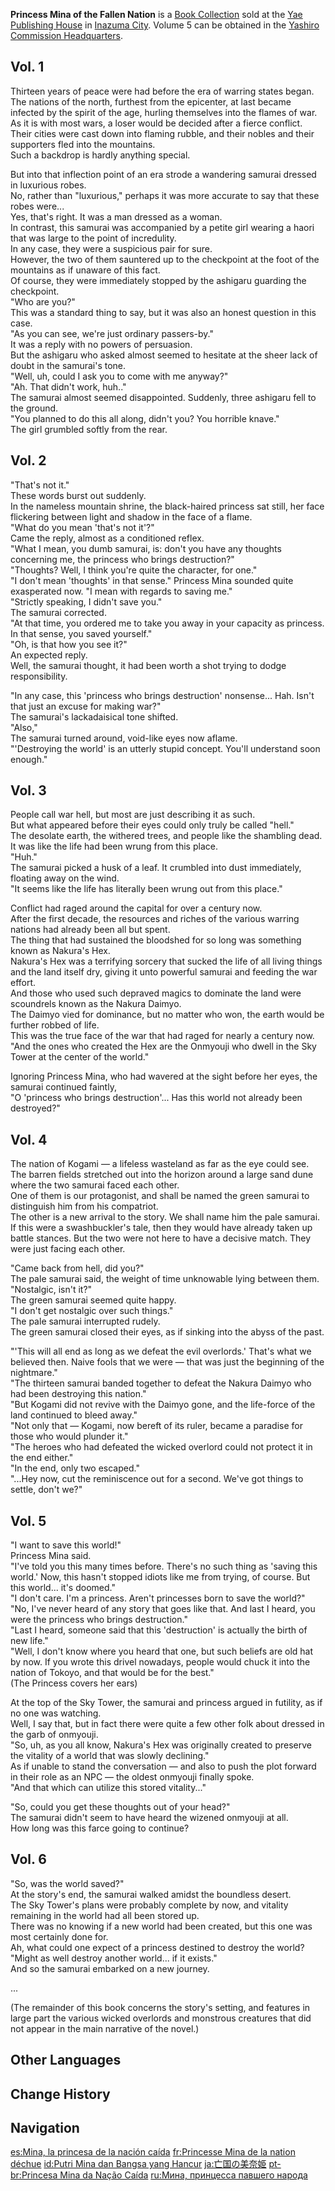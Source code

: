 {{Book Collection Infobox
|image     = Book Princess Mina of the Fallen Nation.png
|quality   = 4
|volumes   = 6
|publisher = 
|author    =
|region_lore = None
|region_location = Inazuma
|vol1      = Sold by [[Kuroda]] at the [[Yae Publishing House]] in [[Inazuma City]]
|vol2      = Sold by Kuroda at the Yae Publishing House in Inazuma City
|vol3      = Sold by Kuroda at the Yae Publishing House in Inazuma City
|vol4      = Sold by Kuroda at the Yae Publishing House in Inazuma City
|vol5      = Inside the left-hand room in the [[Yashiro Commission Headquarters]]
|vol6      = Sold by Kuroda at the Yae Publishing House in Inazuma City
}}
'''Princess Mina of the Fallen Nation''' is a [[Book Collection]] sold at the [[Yae Publishing House]] in [[Inazuma City]]. Volume 5 can be obtained in the [[Yashiro Commission Headquarters]].

==Vol. 1==
{{Description|The princess who was prophesied to bring destruction witnesses the imminent fall of her nation, and it is at this moment when a wandering warrior descends from the skies, ignorant of the truth.<br>The pair's journey amidst the fires of an ancient warring period are about to begin!}}

Thirteen years of peace were had before the era of warring states began.<br>
The nations of the north, furthest from the epicenter, at last became infected by the spirit of the age, hurling themselves into the flames of war.<br>
As it is with most wars, a loser would be decided after a fierce conflict. Their cities were cast down into flaming rubble, and their nobles and their supporters fled into the mountains.<br>
Such a backdrop is hardly anything special.

But into that inflection point of an era strode a wandering samurai dressed in luxurious robes.<br>
No, rather than "luxurious," perhaps it was more accurate to say that these robes were...<br>
Yes, that's right. It was a man dressed as a woman.<br>
In contrast, this samurai was accompanied by a petite girl wearing a haori that was large to the point of incredulity.<br>
In any case, they were a suspicious pair for sure.<br>
However, the two of them sauntered up to the checkpoint at the foot of the mountains as if unaware of this fact.<br>
Of course, they were immediately stopped by the ashigaru guarding the checkpoint.<br>
"Who are you?"<br>
This was a standard thing to say, but it was also an honest question in this case.<br>
"As you can see, we're just ordinary passers-by."<br>
It was a reply with no powers of persuasion.<br>
But the ashigaru who asked almost seemed to hesitate at the sheer lack of doubt in the samurai's tone.<br>
"Well, uh, could I ask you to come with me anyway?"<br>
"Ah. That didn't work, huh.."<br>
The samurai almost seemed disappointed. Suddenly, three ashigaru fell to the ground.<br>
"You planned to do this all along, didn't you? You horrible knave."<br>
The girl grumbled softly from the rear.

==Vol. 2==
{{Description|"A princess who brings destruction. Hah. Isn't that just an excuse for making war?"<br>They travel to the center of the world in search of the truth behind the prophecy.<br>The super-popular romantic adventure continues!}}

"That's not it."<br>
These words burst out suddenly.<br>
In the nameless mountain shrine, the black-haired princess sat still, her face flickering between light and shadow in the face of a flame.<br>
"What do you mean 'that's not it'?"<br>
Came the reply, almost as a conditioned reflex.<br>
"What I mean, you dumb samurai, is: don't you have any thoughts concerning me, the princess who brings destruction?"<br>
"Thoughts? Well, I think you're quite the character, for one."<br>
"I don't mean 'thoughts' in that sense." Princess Mina sounded quite exasperated now. "I mean with regards to saving me."<br>
"Strictly speaking, I didn't save you."<br>
The samurai corrected.<br>
"At that time, you ordered me to take you away in your capacity as princess. In that sense, you saved yourself."<br>
"Oh, is that how you see it?"<br>
An expected reply.<br>
Well, the samurai thought, it had been worth a shot trying to dodge responsibility.

"In any case, this 'princess who brings destruction' nonsense... Hah. Isn't that just an excuse for making war?"<br>
The samurai's lackadaisical tone shifted.<br>
"Also,"<br>
The samurai turned around, void-like eyes now aflame.<br>
"'Destroying the world' is an utterly stupid concept. You'll understand soon enough."

==Vol. 3==
{{Description|The two, who have entered the field of battle, finally witness the true Avici. The truth behind the fires of war that have swept across the world will be revealed here!<br>This volume comes with some super value-added extras!}}

People call war hell, but most are just describing it as such.<br>
But what appeared before their eyes could only truly be called "hell."<br>
The desolate earth, the withered trees, and people like the shambling dead.<br>
It was like the life had been wrung from this place.<br>
"Huh."<br>
The samurai picked a husk of a leaf. It crumbled into dust immediately, floating away on the wind.<br>
"It seems like the life has literally been wrung out from this place."

Conflict had raged around the capital for over a century now.<br>
After the first decade, the resources and riches of the various warring nations had already been all but spent.<br>
The thing that had sustained the bloodshed for so long was something known as Nakura's Hex.<br>
Nakura's Hex was a terrifying sorcery that sucked the life of all living things and the land itself dry, giving it unto powerful samurai and feeding the war effort.<br>
And those who used such depraved magics to dominate the land were scoundrels known as the Nakura Daimyo.<br>
The Daimyo vied for dominance, but no matter who won, the earth would be further robbed of life.<br>
This was the true face of the war that had raged for nearly a century now.<br>
"And the ones who created the Hex are the Onmyouji who dwell in the Sky Tower at the center of the world."

Ignoring Princess Mina, who had wavered at the sight before her eyes, the samurai continued faintly,<br>
"O 'princess who brings destruction'... Has this world not already been destroyed?"

==Vol. 4==
{{Description|"Go back to hell, you jumped-up vengeful spirit!"<br>The riveting flashback chapter! What lies within the warrior's buried past?<br>Here comes a new chapter in the adventures of the princess who lost her nation and the warrior!}}

The nation of Kogami &mdash; a lifeless wasteland as far as the eye could see.<br>
The barren fields stretched out into the horizon around a large sand dune where the two samurai faced each other.<br>
One of them is our protagonist, and shall be named the green samurai to distinguish him from his compatriot.<br>
The other is a new arrival to the story. We shall name him the pale samurai.<br>
If this were a swashbuckler's tale, then they would have already taken up battle stances. But the two were not here to have a decisive match. They were just facing each other.

"Came back from hell, did you?"<br>
The pale samurai said, the weight of time unknowable lying between them.<br>
"Nostalgic, isn't it?"<br>
The green samurai seemed quite happy.<br>
"I don't get nostalgic over such things."<br>
The pale samurai interrupted rudely.<br>
The green samurai closed their eyes, as if sinking into the abyss of the past.

"'This will all end as long as we defeat the evil overlords.' That's what we believed then. Naive fools that we were &mdash; that was just the beginning of the nightmare."<br>
"The thirteen samurai banded together to defeat the Nakura Daimyo who had been destroying this nation."<br>
"But Kogami did not revive with the Daimyo gone, and the life-force of the land continued to bleed away."<br>
"Not only that &mdash; Kogami, now bereft of its ruler, became a paradise for those who would plunder it."<br>
"The heroes who had defeated the wicked overlord could not protect it in the end either."<br>
"In the end, only two escaped."<br>
"...Hey now, cut the reminiscence out for a second. We've got things to settle, don't we?"

==Vol. 5==
{{Description|"If this world requires your sacrifice to be saved, then it might as well burn."<br>Having reached the Sky Tower at the heart of the world at last, is this... finally the end of the pair's tale?}}

"I want to save this world!"<br>
Princess Mina said.<br>
"I've told you this many times before. There's no such thing as 'saving this world.' Now, this hasn't stopped idiots like me from trying, of course. But this world... it's doomed."<br>
"I don't care. I'm a princess. Aren't princesses born to save the world?"<br>
"No, I've never heard of any story that goes like that. And last I heard, you were the princess who brings destruction."<br>
"Last I heard, someone said that this 'destruction' is actually the birth of new life."<br>
"Well, I don't know where you heard that one, but such beliefs are old hat by now. If you wrote this drivel nowadays, people would chuck it into the nation of Tokoyo, and that would be for the best."<br>
(The Princess covers her ears)

At the top of the Sky Tower, the samurai and princess argued in futility, as if no one was watching.<br>
Well, I say that, but in fact there were quite a few other folk about dressed in the garb of onmyouji.<br>
"So, uh, as you all know, Nakura's Hex was originally created to preserve the vitality of a world that was slowly declining."<br>
As if unable to stand the conversation &mdash; and also to push the plot forward in their role as an NPC &mdash; the oldest onmyouji finally spoke.<br>
"And that which can utilize this stored vitality..."

"So, could you get these thoughts out of your head?"<br>
The samurai didn't seem to have heard the wizened onmyouji at all.<br>
How long was this farce going to continue?

==Vol. 6==
{{Description|The truth of the world is revealed &mdash; and what a terrible joke it is! Even when separated, the two cannot escape the chains of fate.<br>This may be the final volume of "Princess Mina of the Fallen Nation," but our story isn't over yet!}}

"So, was the world saved?"<br>
At the story's end, the samurai walked amidst the boundless desert.<br>
The Sky Tower's plans were probably complete by now, and vitality remaining in the world had all been stored up.<br>
There was no knowing if a new world had been created, but this one was most certainly done for.<br>
Ah, what could one expect of a princess destined to destroy the world?<br>
"Might as well destroy another world... if it exists."<br>
And so the samurai embarked on a new journey.

...

(The remainder of this book concerns the story's setting, and features in large part the various wicked overlords and monstrous creatures that did not appear in the main narrative of the novel.)

==Other Languages==
{{Other Languages
|en      = Princess Mina of the Fallen Nation
|zhs     = 亡国的美奈姬
|zhs_rm  = Wángguó de Měinài Jī
|zht     = 亡國的美奈姬
|zht_rm  = Wángguó de Měinài Jī
|zh_tl   = Princess Mina of the Fallen Nation
|ja      = 亡国の美奈姫
|ja_rm   = Boukoku no Mina-hime
|ja_tl   = Princess Mina of the Ruined Kingdom
|ko      = 망국의 미나히메
|ko_rm   = Mangguk-ui Minahime
|ko_tl   = Princess Mina of the Fallen Nation
|ko_note = Korean version title is parody of ''{{w|Code Geass: Akito the Exiled}}''.
|es      = Mina, la princesa de la nación caída
|es_tl   = Mina, The Princess of the Fallen Nation
|fr      = Princesse Mina de la nation déchue
|fr_tl   = Princess Mina of the Fallen Nation
|ru      = Мина, принцесса павшего народа
|ru_tl   = Mina, Princess of the Fallen Nation
|th      = เจ้าหญิง Mina แห่งประเทศที่ล่มสลาย
|th_rm   = Chaoying Mina haeng prathet thi lomsalai
|th_tl   = Princess Mina of the Fallen Nation
|vi      = Mina - Vong Quốc Công Chúa
|vi_tl   = 
|de      = Prinzessin Mina des gefallenen Landes
|de_tl   = Princess Mina of the Fallen Land
|id      = Putri Mina dan Bangsa yang Hancur
|id_tl   = Princess Mina and the Fallen Nation
|pt      = Princesa Mina da Nação Caída
|pt_tl   = Princess Mina of the Fallen Nation
|tr      = Mağlup Ulusun Prensesi Mina
|tr_tl   = Princess Mina of the Fallen Nation
|it      = La principessa Mina della nazione caduta
|it_tl   = 
}}

==Change History==
{{Change History|2.1}}

==Navigation==
{{Book Navbox|None}}

[[es:Mina, la princesa de la nación caída]]
[[fr:Princesse Mina de la nation déchue]]
[[id:Putri Mina dan Bangsa yang Hancur]]
[[ja:亡国の美奈姫]]
[[pt-br:Princesa Mina da Nação Caída]]
[[ru:Мина, принцесса павшего народа]]